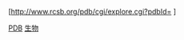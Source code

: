 <span class=plainlinks>[http://www.rcsb.org/pdb/cgi/explore.cgi?pdbId={{{1}}} {{{1}}}]</span><noinclude>[[Category:生物學模板|PDB]][[Category:外部资源模板|生物]]</noinclude>